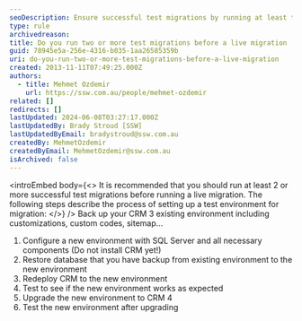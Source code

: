 ```yaml
---
seoDescription: Ensure successful test migrations by running at least two test migrations before a live migration to avoid CRM downtime.
type: rule
archivedreason:
title: Do you run two or more test migrations before a live migration
guid: 78945e5a-256e-4316-b035-1aa26585359b
uri: do-you-run-two-or-more-test-migrations-before-a-live-migration
created: 2013-11-11T07:49:25.000Z
authors:
  - title: Mehmet Ozdemir
    url: https://ssw.com.au/people/mehmet-ozdemir
related: []
redirects: []
lastUpdated: 2024-06-08T03:27:17.000Z
lastUpdatedBy: Brady Stroud [SSW]
lastUpdatedByEmail: bradystroud@ssw.com.au
createdBy: MehmetOzdemir
createdByEmail: MehmetOzdemir@ssw.com.au
isArchived: false
---
```


<introEmbed
  body={<>
It is recommended that you should run at least 2 or more successful test migrations before running a live migration. The following steps describe the process of setting up a test environment for migration:
  </>}
/>
Back up your CRM 3 existing environment including customizations, custom codes, sitemap...

1. Configure a new environment with SQL Server and all necessary components (Do not install CRM yet!)
2. Restore database that you have backup from existing environment to the new environment
3. Redeploy CRM to the new environment
4. Test to see if the new environment works as expected
5. Upgrade the new environment to CRM 4
6. Test the new environment after upgrading
